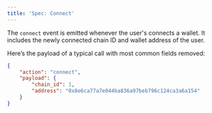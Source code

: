 ```yaml
---
title: 'Spec: Connect'
---
```


The `connect` event is emitted whenever the user's connects a wallet.
It includes the newly connected chain ID and wallet address of the user.

Here’s the payload of a typical call with most common fields removed:

```json
{
    "action": "connect",
    "payload": {
        "chain_id": 1,
        "address": "0x8e6ca77a7e044ba836a97beb796c124ca3a6a154"
    } 
}
```